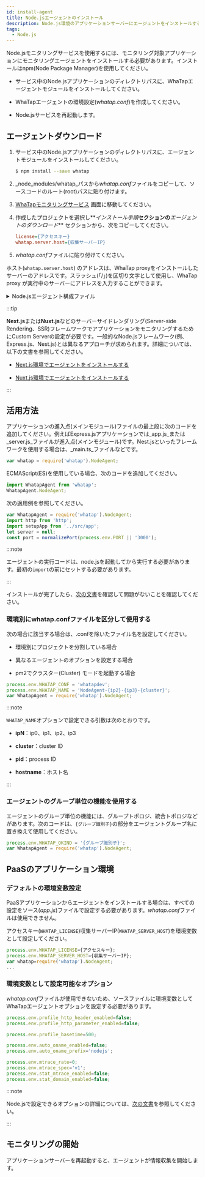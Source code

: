 ```yaml
---
id: install-agent
title: Node.jsエージェントのインストール
description: Node.js環境のアプリケーションサーバーにエージェントをインストールする方法を提供します。
tags:
  - Node.js
---
```




<Agentsignupguide />

<Youtube ko="i8P8wrKgm40" en="i8P8wrKgm40" ja="i8P8wrKgm40" />

Node.jsモニタリングサービスを使用するには、モニタリング対象アプリケーションにモニタリングエージェントをインストールする必要があります。インストールはnpm(Node Package Manager)を使用してください。

- サービス中のNode.jsアプリケーションのディレクトリパスに、WhaTapエージェントモジュールをインストールしてください。

- WhaTapエージェントの環境設定(*whatap.conf*)を作成してください。

- Node.jsサービスを再起動します。


<Createprojectv2 />


<Accesskeyv2 />

## エージェントダウンロード

1. サービス中のNode.jsアプリケーションのディレクトリパスに、エージェントモジュールをインストールしてください。

   ```bash
   $ npm install --save whatap
   ```

2. _node_modules/whatap_パスから*whatap.conf*ファイルをコピーして、ソースコードのルート(root)パスに貼り付けます。

3. [WhaTapモニタリングサービス](https://service.whatap.io) 画面に移動してください。

4. 作成したプロジェクトを選択し**_インストール手順_**セクションの**_エージェントのダウンロード_** セクションから、次をコピーしてください。

   ```ini title='Example'
   license={アクセスキー}
   whatap.server.host={収集サーバーIP}
   ```

5. *whatap.conf*ファイルに貼り付けてください。

ホスト(`whatap.server.host`) のアドレスは、WhaTap proxyをインストールしたサーバーのアドレスです。スラッシュ(「/」)を区切り文字として使用し、WhaTap proxy が実行中のサーバーにアドレスを入力することができます。

<details>
<summary>Node.jsエージェント構成ファイル</summary>

Node.jsモニタリングサービスを構成する各ファイルの役割は、次のとおりです。

- *whatap.conf*：エージェント設定ファイルのサンプルです。そのファイルをコピーして、アクセスキーを入力してください。

- _lib_：エージェント、トレーサープログラムです。

- _README.md_：エージェントのインストールに関する手順書です。

- _package.json_：npmモジュール環境構成ファイルです。

- _index.js_：main export宣言ファイルです。

</details>

:::tip

**Next.js**または**Nuxt.js**などのサーバーサイドレンダリング(Server-side Rendering、SSR)フレームワークでアプリケーションをモニタリングするためにCustom Serverの設定が必要です。一般的なNode.jsフレームワーク(例、Express.js、Nest.js)とは異なるアプローチが求められます。詳細については、以下の文書を参照してください。

- [Next.js環境でエージェントをインストールする](install-agent-nextjs)

- [Nuxt.js環境でエージェントをインストールする](install-agent-nuxtjs)

:::

## 活用方法

アプリケーションの進入点(メインモジュール)ファイルの最上段に次のコードを追加してください。例えばExpress.jsアプリケーションでは_app.js_または_server.js_ファイルが進入点(メインモジュール)です。Nest.jsといったフレームワークを使用する場合は、_main.ts_ファイルなどです。

```javascript title='Javascript'
var whatap = require('whatap').NodeAgent;
```

ECMAScript(ES)を使用している場合、次のコードを追加してください。

```javascript title='ES'
import WhatapAgent from 'whatap';
WhatapAgent.NodeAgent;
```

次の適用例を参照してください。

```javascript
var WhatapAgent = require('whatap').NodeAgent;
import http from 'http';
import setupApp from '../src/app';
let server = null;
const port = normalizePort(process.env.PORT || '3000');
```

:::note

エージェントの実行コードは、node.jsを起動してから実行する必要があります。最初の`import`の前にセットする必要があります。

:::

インストールが完了したら、[次の文書](install-check)を確認して問題がないことを確認してください。

### 環境別にwhatap.confファイルを区分して使用する

次の場合に該当する場合は、.confを除いたファイル名を設定してください。

- 環境別にプロジェクトを分割している場合

- 異なるエージェントのオプションを設定する場合

- pm2でクラスター(Cluster) モードを起動する場合

```javascript
process.env.WHATAP_CONF = 'whatapdev';
process.env.WHATAP_NAME = 'NodeAgent-{ip2}-{ip3}-{cluster}';
var WhatapAgent = require('whatap').NodeAgent;
```

:::note

`WHATAP_NAME`オプションで設定できる引数は次のとおりです。

- **ipN**：ip0、ip1、ip2、ip3

- **cluster**：cluster ID

- **pid**：process ID

- **hostname**：ホスト名

:::

### エージェントのグループ単位の機能を使用する

エージェントのグループ単位の機能には、グループトポロジ、統合トポロジなどがあります。次のコードは、`{グループ識別子}`の部分をエージェントグループ名に置き換えて使用してください。

```javascript
process.env.WHATAP_OKIND = '{グループ識別子}';
var WhatapAgent = require('whatap').NodeAgent;
```

## PaaSのアプリケーション環境

### デフォルトの環境変数設定

PaaSアプリケーションからエージェントをインストールする場合は、すべての設定をソース(_app.js_)ファイルで設定する必要があります。*whatap.conf*ファイルは使用できません。

アクセスキー(`WHATAP_LICENSE`)収集サーバーIP(`WHATAP_SERVER_HOST`)を環境変数として設定してください。

```javascript title='app.js'
process.env.WHATAP_LICENSE={アクセスキー};
process.env.WHATAP_SERVER_HOST={収集サーバーIP};
var whatap=require('whatap').NodeAgent;
...
```

### 環境変数として設定可能なオプション

*whatap.conf*ファイルが使用できないため、ソースファイルに環境変数としてWhaTapエージェントオプションを設定する必要があります。

```javascript title='app.js'
process.env.profile_http_header_enabled=false;
process.env.profile_http_parameter_enabled=false;

process.env.profile_basetime=500;

process.env.auto_oname_enabled=false;
process.env.auto_oname_prefix='nodejs';

process.env.mtrace_rate=0;
process.env.mtrace_spec='v1';
process.env.stat_mtrace_enabled=false;
process.env.stat_domain_enabled=false;
```

:::note

Node.jsで設定できるオプションの詳細については、[次の文書](set-agent)を参照してください。

:::

## モニタリングの開始

アプリケーションサーバーを再起動すると、エージェントが情報収集を開始します。
